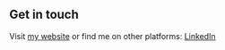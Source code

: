 ## Get in touch

Visit [my website](https://www.lekoarts.de?utm_source=cara&utm_medium=Starter) or find me on other platforms: [LinkedIn](https://www.linkedin.com/in/nishma-t-5b691828a)

